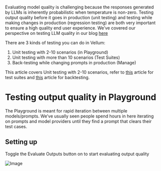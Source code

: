 Evaluating model quality is challenging because the responses generated by LLMs is inherently
probabilistic when temperature is non-zero. Testing output quality before it goes in production
(unit testing) and testing while making changes in production (regression testing) are both
very important to ensure a high quality end user experience. We’ve covered our perspective on testing
LLM quality in our blog [here](https://www.vellum.ai/blog/how-to-evaluate-the-quality-of-large-language-models-for-production-use-cases)

There are 3 kinds of testing you can do in Vellum:

1. Unit testing with 2-10 scenarios (in Playground)
2. Unit testing with more than 10 scenarios (Test Suites)
3. Back-testing while changing prompts in production (Manage)

This article covers Unit testing with 2-10 scenarios, refer to
[this](https://www.notion.so/Testing-in-Bulk-ee1f617be7f94801b7f4a461fb196ad0?pvs=21) article for
test suites and [this](https://www.notion.so/Testing-in-Bulk-ee1f617be7f94801b7f4a461fb196ad0?pvs=21)
article for backtesting.

# Testing output quality in Playground

The Playground is meant for rapid iteration between multiple models/prompts.
We’ve usually seen people spend hours in here iterating on prompts and model
providers until they find a prompt that clears their test cases.

## Setting up

Toggle the Evaluate Outputs button on to start evaluating output quality

![Image](https://vellum-ai.notion.site/image/https%3A%2F%2Fs3-us-west-2.amazonaws.com%2Fsecure.notion-static.com%2Ffa8ed485-aa83-4dcf-958f-9b26a97f8c2c%2FScreen_Shot_2023-05-03_at_3.36.38_PM.png?table=block&id=4c309d1a-2a0f-46fe-a692-7d36fbdb8ae0&spaceId=71c05e3e-272b-4acf-9889-90a304d95d06&width=670&userId=&cache=v2)
